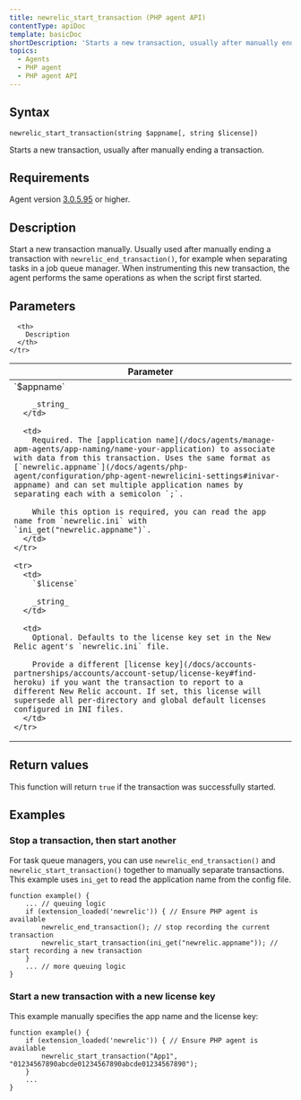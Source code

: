 ```yaml
---
title: newrelic_start_transaction (PHP agent API)
contentType: apiDoc
template: basicDoc
shortDescription: 'Starts a new transaction, usually after manually ending a transaction.'
topics:
  - Agents
  - PHP agent
  - PHP agent API
---
```


## Syntax

```
newrelic_start_transaction(string $appname[, string $license])
```

Starts a new transaction, usually after manually ending a transaction.

## Requirements

Agent version [3.0.5.95](https://docs.newrelic.com/docs/release-notes/agent-release-notes/php-release-notes/php-agent) or higher.

## Description

Start a new transaction manually. Usually used after manually ending a transaction with `newrelic_end_transaction()`, for example when separating tasks in a job queue manager. When instrumenting this new transaction, the agent performs the same operations as when the script first started.

## Parameters

<Table>
  <thead>
    <tr>
      <th width="25%">
        Parameter
      </th>

      <th>
        Description
      </th>
    </tr>
  </thead>

  <tbody>
    <tr>
      <td>
        `$appname`

        _string_
      </td>

      <td>
        Required. The [application name](/docs/agents/manage-apm-agents/app-naming/name-your-application) to associate with data from this transaction. Uses the same format as [`newrelic.appname`](/docs/agents/php-agent/configuration/php-agent-newrelicini-settings#inivar-appname) and can set multiple application names by separating each with a semicolon `;`.

        While this option is required, you can read the app name from `newrelic.ini` with `ini_get("newrelic.appname")`.
      </td>
    </tr>

    <tr>
      <td>
        `$license`

        _string_
      </td>

      <td>
        Optional. Defaults to the license key set in the New Relic agent's `newrelic.ini` file.

        Provide a different [license key](/docs/accounts-partnerships/accounts/account-setup/license-key#find-heroku) if you want the transaction to report to a different New Relic account. If set, this license will supersede all per-directory and global default licenses configured in INI files.
      </td>
    </tr>
  </tbody>
</Table>

## Return values

This function will return `true` if the transaction was successfully started.

## Examples

### Stop a transaction, then start another

For task queue managers, you can use `newrelic_end_transaction()` and `newrelic_start_transaction()` together to manually separate transactions. This example uses `ini_get` to read the application name from the config file.

```
function example() {
    ... // queuing logic
    if (extension_loaded('newrelic')) { // Ensure PHP agent is available
        newrelic_end_transaction(); // stop recording the current transaction
        newrelic_start_transaction(ini_get("newrelic.appname")); // start recording a new transaction
    }
    ... // more queuing logic
}
```

### Start a new transaction with a new license key

This example manually specifies the app name and the license key:

```
function example() {
    if (extension_loaded('newrelic')) { // Ensure PHP agent is available
        newrelic_start_transaction("App1", "01234567890abcde01234567890abcde01234567890");
    }
    ...
}
```
